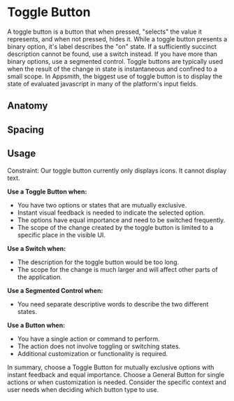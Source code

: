 

<Meta of={ToggleButtonStories} />


# Toggle Button

A toggle button is a button that when pressed, "selects" the value it represents, and when not pressed, hides it. While a toggle button presents a binary option, it's label describes the "on" state. If a sufficiently succinct description cannot be found, use a switch instead. If you have more than binary options, use a segmented control. Toggle buttons are typically used when the result of the change in state is instantaneous and confined to a small scope.
In Appsmith, the biggest use of toggle button is to display the state of evaluated javascript in many of the platform's input fields.

<Canvas of={ToggleButtonStories.ToggleButtonStory} />

## Anatomy
## Spacing

## Usage

Constraint: Our toggle button currently only displays icons. It cannot display text.

**Use a Toggle Button when:**

- You have two options or states that are mutually exclusive.
- Instant visual feedback is needed to indicate the selected option.
- The options have equal importance and need to be switched frequently.
- The scope of the change created by the toggle button is limited to a specific place in the visible UI.

**Use a Switch when:**

- The description for the toggle button would be too long.
- The scope for the change is much larger and will affect other parts of the application.

**Use a Segmented Control when:**

- You need separate descriptive words to describe the two different states.

**Use a Button when:**

- You have a single action or command to perform.
- The action does not involve toggling or switching states.
- Additional customization or functionality is required.

In summary, choose a Toggle Button for mutually exclusive options with instant feedback and equal importance. Choose a General Button for single actions or when customization is needed. Consider the specific context and user needs when deciding which button type to use.
